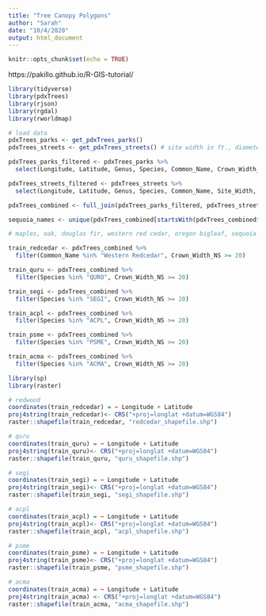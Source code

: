 ```yaml
---
title: "Tree Canopy Polygons"
author: "Sarah"
date: "10/4/2020"
output: html_document
---
```


```r
knitr::opts_chunk$set(echo = TRUE)
```

https://pakillo.github.io/R-GIS-tutorial/

```r
library(tidyverse)
library(pdxTrees)
library(rjson)
library(rgdal)
library(rworldmap)
```

```r
# load data
pdxTrees_parks <- get_pdxTrees_parks()
pdxTrees_streets <- get_pdxTrees_streets() # site width in ft., diameter in in.

pdxTrees_parks_filtered <- pdxTrees_parks %>%
  select(Longitude, Latitude, Genus, Species, Common_Name, Crown_Width_NS, Crown_Width_EW, Crown_Base_Height, Condition)

pdxTrees_streets_filtered <- pdxTrees_streets %>%
  select(Longitude, Latitude, Genus, Species, Common_Name, Site_Width, Condition)

pdxTrees_combined <- full_join(pdxTrees_parks_filtered, pdxTrees_streets_filtered)

sequoia_names <- unique(pdxTrees_combined[startsWith(pdxTrees_combined$Genus, "Sequoia"),]$Genus)

# maples, oak, douglas fir, western red cedar, oregon bigleaf, sequoia

train_redcedar <- pdxTrees_combined %>%
  filter(Common_Name %in% "Western Redcedar", Crown_Width_NS >= 20)

train_quru <- pdxTrees_combined %>%
  filter(Species %in% "QURO", Crown_Width_NS >= 20)

train_segi <- pdxTrees_combined %>%
  filter(Species %in% "SEGI", Crown_Width_NS >= 20)

train_acpl <- pdxTrees_combined %>%
  filter(Species %in% "ACPL", Crown_Width_NS >= 20)

train_psme <- pdxTrees_combined %>%
  filter(Species %in% "PSME", Crown_Width_NS >= 20)

train_acma <- pdxTrees_combined %>%
  filter(Species %in% "ACMA", Crown_Width_NS >= 20)

```


```r
library(sp)
library(raster)

# redwood
coordinates(train_redcedar) = ~ Longitude + Latitude
proj4string(train_redcedar)<- CRS("+proj=longlat +datum=WGS84")
raster::shapefile(train_redcedar, "redcedar_shapefile.shp")

# quru
coordinates(train_quru) = ~ Longitude + Latitude
proj4string(train_quru)<- CRS("+proj=longlat +datum=WGS84")
raster::shapefile(train_quru, "quru_shapefile.shp")

# segi
coordinates(train_segi) = ~ Longitude + Latitude
proj4string(train_segi)<- CRS("+proj=longlat +datum=WGS84")
raster::shapefile(train_segi, "segi_shapefile.shp")

# acpl
coordinates(train_acpl) = ~ Longitude + Latitude
proj4string(train_acpl)<- CRS("+proj=longlat +datum=WGS84")
raster::shapefile(train_acpl, "acpl_shapefile.shp")

# psme
coordinates(train_psme) = ~ Longitude + Latitude
proj4string(train_psme)<- CRS("+proj=longlat +datum=WGS84")
raster::shapefile(train_psme, "psme_shapefile.shp")

# acma
coordinates(train_acma) = ~ Longitude + Latitude
proj4string(train_acma) <- CRS("+proj=longlat +datum=WGS84")
raster::shapefile(train_acma, "acma_shapefile.shp")
```

